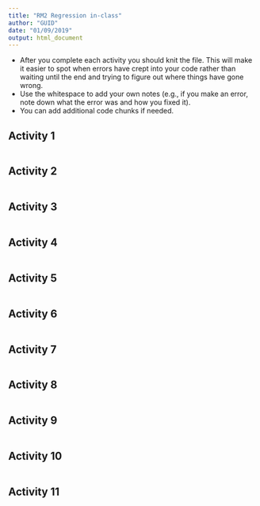 ```yaml
---
title: "RM2 Regression in-class"
author: "GUID"
date: "01/09/2019"
output: html_document
---
```


* After you complete each activity you should knit the file. This will make it easier to spot when errors have crept into your code rather than waiting until the end and trying to figure out where things have gone wrong.
* Use the whitespace to add your own notes (e.g., if you make an error, note down what the error was and how you fixed it).
* You can add additional code chunks if needed.

## Activity 1

```r

```

## Activity 2

```r

```

## Activity 3

```r

```

## Activity 4

```r

```

## Activity 5

```r

```

## Activity 6

```r

```

## Activity 7

```r

```

## Activity 8

```r

```

## Activity 9

```r

```

## Activity 10

```r

```

## Activity 11

```r

```



